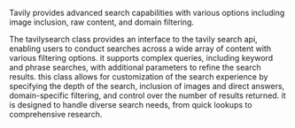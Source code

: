 Tavily provides advanced search capabilities with various options
    including image inclusion, raw content, and domain filtering.

<Accordion title="Tavily Search">
The tavilysearch class provides an interface to the tavily search api, enabling users to conduct searches across a wide array of content with various filtering options. it supports complex queries, including keyword and phrase searches, with additional parameters to refine the search results. this class allows for customization of the search experience by specifying the depth of the search, inclusion of images and direct answers, domain-specific filtering, and control over the number of results returned. it is designed to handle diverse search needs, from quick lookups to comprehensive research.
</Accordion>

